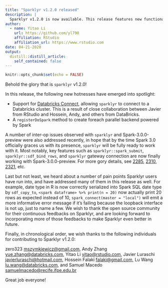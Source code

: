 ```yaml
---
title: "Sparklyr v1.2.0 released"
description: |
  Sparklyr v1.2.0 is now available. This release features new functionalities such as support for Databricks Connect and registerDoSpark, inter-op improvements for working with Spark-3.0.0-preview, as well as a number of bug fixes and improvements addressing user-visible pain points.
author:
  - name: Yitao Li
    url: https://github.com/yl790
    affiliation: RStudio
    affiliation_url: https://www.rstudio.com
date: 04-21-2020
output:
  distill::distill_article:
    self_contained: false
---
```


```r
knitr::opts_chunk$set(echo = FALSE)
```

Behold the glory that is `sparklyr` v1.2.0!

In this release, the following new hotnesses have emerged into spotlight:

- Support for [Databricks Connect](https://docs.databricks.com/dev-tools/databricks-connect.html), allowing `sparklyr` to connect to a Databricks cluster. This is a result of close collaboration between Javier from RStudio and Hossein, Andy, and others from DataBricks.
- A `registerDoSpark` method to create foreach parallel backend powered by Spark

A number of inter-op issues observed with `sparklyr` and Spark-3.0.0-preview were also addressed recently, in hope that by the time Spark 3.0 officially graces us with its presence, `sparklyr` will be fully ready to work with it. Most notably, key features such as `sparklyr::spark_submit`, `sparklyr::sdf_bind_rows`, and `sparklyr` gateway connection are now finally working with Spark-3.0.0-preview. For more gory details, see [2285](https://github.com/sparklyr/sparklyr/pull/2285), [2310](https://github.com/sparklyr/sparklyr/pull/2310), [2321](https://github.com/sparklyr/sparklyr/issues/2321), etc.

Last but not least, we heard about a number of pain points Sparklyr users have run into, and have addressed many of them in this release as well. For example, date type in R is now correctly serialized into Spark SQL date type by `sdf_copy_to`, `<spark dataframe> %>% print(n = 20)` now actually print 20 rows as expected instead of 10, `spark_connect(master = "local")` will emit a more informative error message if it's failing because the loopback interface is not up, just to name a few. We wish to thank the open source community for their continuous feedbacks on Sparklyr, and are looking forward to incorporating more of those feedbacks to make Sparklyr even better in future.

Finally, in chronological order, we wish thanks to the following individuals for contributing to Sparklyr v1.2.0:

zero323 <mszymkiewicz@gmail.com>,
Andy Zhang <yue.zhang@databricks.com>,
Yitao Li <yitao@rstudio.com>,
Javier Luraschi <javierluraschi@hotmail.com>,
Hossein Falaki <falaki@gmail.com>,
Lu Wang <lu.wang@databricks.com>, and
Samuel Macedo <samuelmacedo@recife.ifpe.edu.br>


Great job everyone!
